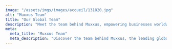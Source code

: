---
image: "/assets/imgs/images/accueil/131820.jpg"
alt: "Muxxus Team"
title: "Our Global Team"
description: "Meet the team behind Muxxus, empowering businesses worldwide with seamless financial solutions."
meta:
  meta_title: "Muxxus Team"
  meta_description: "Discover the team behind Muxxus, the leading global platform for payments and financial services."
---
